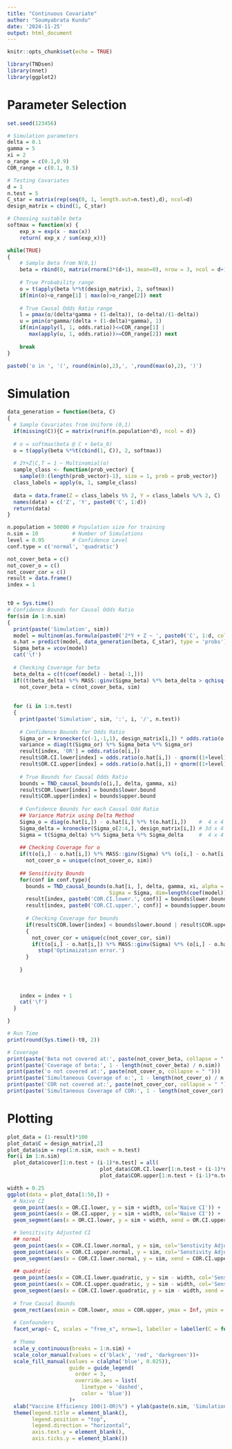 ```yaml
---
title: "Continuous Covariate"
author: "Soumyabrata Kundu"
date: '2024-11-25'
output: html_document
---
```


```r
knitr::opts_chunk$set(echo = TRUE)
```


```r
library(TNDsen)
library(nnet)
library(ggplot2)
```


# Parameter Selection

```r
set.seed(123456)

# Simulation parameters
delta = 0.1
gamma = 5
xi = 2
o_range = c(0.1,0.9)
COR_range = c(0.1, 0.5)

# Testing Covariates
d = 1
n.test = 5
C_star = matrix(rep(seq(0, 1, length.out=n.test),d), ncol=d)
design_matrix = cbind(1, C_star) 

# Choosing suitable beta
softmax = function(x) {
    exp_x = exp(x - max(x))
    return( exp_x / sum(exp_x))}

while(TRUE) 
{
    # Sample Beta from N(0,1)
    beta = rbind(0, matrix(rnorm(3*(d+1), mean=0), nrow = 3, ncol = d+1))
    
    # True Probability range
    o = t(apply(beta %*%t(design_matrix), 2, softmax))
    if(min(o)<o_range[1] | max(o)>o_range[2]) next
  
    # True Causal Odds Ratio range
    l = pmax(o/(delta*gamma + (1-delta)), (o-delta)/(1-delta))          # l_zy
    u = pmin(o*gamma/(delta + (1-delta)*gamma), 1)                      # u_zy
    if(min(apply(l, 1, odds.ratio))<=COR_range[1] | 
       max(apply(u, 1, odds.ratio))>=COR_range[2]) next
      
    break
}

paste0('o in ', '(', round(min(o),2),', ',round(max(o),2), ')')
```



# Simulation

```r
data_generation = function(beta, C)
{
  # Sample Covariates from Uniform (0,1)
  if(missing(C)){C = matrix(runif(n.population*d), ncol = d)}
  
  # o = softmax(beta @ C + beta_0)
  o = t(apply(beta %*%t(cbind(1, C)), 2, softmax))
  
  # 2Y+Z|C,T = 1 ~ Multinomial(o)
  sample_class <- function(prob_vector) {
    sample(0:(length(prob_vector)-1), size = 1, prob = prob_vector)}
  class_labels = apply(o, 1, sample_class)
  
  data = data.frame(Z = class_labels %% 2, Y = class_labels %/% 2, C)
  names(data) = c('Z', 'Y', paste0('C', 1:d))
  return(data)
}
```




```r
n.population = 50000 # Population size for training
n.sim = 10           # Number of Simulations
level = 0.95         # Confidence Level
conf.type = c('normal', 'quadratic') 

not_cover_beta = c()
not_cover_o = c()
not_cover_cor = c()
result = data.frame()
index = 1


t0 = Sys.time()
# Confidence Bounds for Causal Odds Ratio
for(sim in 1:n.sim)
{
  print(paste('Simulation', sim))
  model = multinom(as.formula(paste0('2*Y + Z ~ ', paste0('C', 1:d, collapse = "+"))), data=data_generation(beta), trace=FALSE)
  o.hat = predict(model, data_generation(beta, C_star), type = 'probs')     
  Sigma_beta = vcov(model)                              
  cat('\f')
  
  # Checking Coverage for beta
  beta_delta = c(t(coef(model) - beta[-1,]))
  if((t(beta_delta) %*% MASS::ginv(Sigma_beta) %*% beta_delta > qchisq(level, length(coef(model)))))
    not_cover_beta = c(not_cover_beta, sim)
    
  
  for (i in 1:n.test) 
  {
    print(paste('Simulation', sim, ':', i, '/', n.test))
    
    # Confidence Bounds for Odds Ratio
    Sigma_or = kronecker(c(-1,-1,1), design_matrix[i,]) * odds.ratio(o.hat[i,])  # 1 x 3d
    variance = diag(t(Sigma_or) %*% Sigma_beta %*% Sigma_or)     
    result[index, 'OR'] = odds.ratio(o[i,])
    result$OR.CI.lower[index] = odds.ratio(o.hat[i,]) - qnorm((1+level)/2) * sqrt(variance)
    result$OR.CI.upper[index] = odds.ratio(o.hat[i,]) + qnorm((1+level)/2) * sqrt(variance)
    
    # True Bounds for Causal Odds Ratio
    bounds = TND_causal_bounds(o[i,], delta, gamma, xi)
    result$COR.lower[index] = bounds$lower.bound
    result$COR.upper[index] = bounds$upper.bound
    
    # Confidence Bounds for each Causal Odd Ratio
    ## Variance Matrix using Delta Method
    Sigma_o = diag(o.hat[i,]) - o.hat[i,] %*% t(o.hat[i,])    #  4 x 4
    Sigma_delta = kronecker(Sigma_o[2:4,], design_matrix[i,]) # 3d x 4
    Sigma = t(Sigma_delta) %*% Sigma_beta %*% Sigma_delta     #  4 x 4
    
    ## Checking Coverage for o
    if(t(o[i,] - o.hat[i,]) %*% MASS::ginv(Sigma) %*% (o[i,] - o.hat[i,]) > qchisq(level, length(coef(model))))
      not_cover_o = unique(c(not_cover_o, sim))
    
    ## Sensitivity Bounds
    for(conf in conf.type){
      bounds = TND_causal_bounds(o.hat[i, ], delta, gamma, xi, alpha = level, conf.type = conf, 
                                 Sigma = Sigma, dim=length(coef(model)), TimeLimit = 300)
      result[index, paste0('COR.CI.lower.', conf)] = bounds$lower.bound
      result[index, paste0('COR.CI.upper.', conf)] = bounds$upper.bound
      
      # Checking Coverage for bounds
      if(result$COR.lower[index] < bounds$lower.bound | result$COR.upper[index] > bounds$upper.bound)
      {
        not_cover_cor = unique(c(not_cover_cor, sim))
        if(t(o[i,] - o.hat[i,]) %*% MASS::ginv(Sigma) %*% (o[i,] - o.hat[i,]) <= qchisq(level, length(coef(model))))
          stop('Optimaization error.')
      }
        
    }
    
    
    
    index = index + 1
    cat('\f')
  }

}

# Run Time
print(round(Sys.time()-t0, 2))

# Coverage
print(paste('Beta not covered at:', paste(not_cover_beta, collapse = " ")))
print(paste('Coverage of beta:', 1 - length(not_cover_beta) / n.sim))
print(paste('o not covered at:', paste(not_cover_o, collapse = " ")))
print(paste('Simultaneous Coverage of o:', 1 - length(not_cover_o) / n.sim))
print(paste('COR not covered at:', paste(not_cover_cor, collapse = " ")))
print(paste('Simultaneous Coverage of COR:', 1 - length(not_cover_cor) / n.sim))
``` 





# Plotting

```r
plot_data = (1-result)*100
plot_data$C = design_matrix[,2]
plot_data$sim = rep(1:n.sim, each = n.test)
for(i in 1:n.sim)
  plot_data$cover[1:n.test + (i-1)*n.test] = all(
                              plot_data$COR.CI.lower[1:n.test + (i-1)*n.test]>= plot_data$COR.lower[1:n.test + (i-1)*n.test] &
                              plot_data$COR.upper[1:n.test + (i-1)*n.test]>= plot_data$COR.CI.upper[1:n.test + (i-1)*n.test])

width = 0.25
ggplot(data = plot_data[1:50,]) +
  # Naive CI
  geom_point(aes(x = OR.CI.lower, y = sim + width, col='Naive CI')) +
  geom_point(aes(x = OR.CI.upper, y = sim + width, col='Naive CI')) +
  geom_segment(aes(x = OR.CI.lower, y = sim + width, xend = OR.CI.upper, yend = sim + width, col='Naive CI')) +

  # Sensitivity Adjusted CI
  ## normal
  geom_point(aes(x = COR.CI.lower.normal, y = sim, col='Senstivity Adjusted CI\n(normal)')) +
  geom_point(aes(x = COR.CI.upper.normal, y = sim, col='Senstivity Adjusted CI\n(normal)')) +
  geom_segment(aes(x = COR.CI.lower.normal, y = sim, xend = COR.CI.upper.normal, yend = sim, col='Senstivity Adjusted CI\n(normal)')) +
  
  ## quadratic
  geom_point(aes(x = COR.CI.lower.quadratic, y = sim - width, col='Senstivity Adjusted CI\n(quadratic)')) +
  geom_point(aes(x = COR.CI.upper.quadratic, y = sim - width, col='Senstivity Adjusted CI\n(quadratic)')) +
  geom_segment(aes(x = COR.CI.lower.quadratic, y = sim - width, xend = COR.CI.upper.quadratic, yend = sim - width, col='Senstivity Adjusted CI\n(quadratic)')) +
  
  # True Causal Bounds
  geom_rect(aes(xmin = COR.lower, xmax = COR.upper, ymax = Inf, ymin = -Inf, fill='True Sensitivity Bounds'), col = 'blue', linetype = 'dashed') +
  
  # Confounders
  facet_wrap(~ C, scales = "free_x", nrow=1, labeller = labeller(C = function(x) paste("C =", round(as.numeric(x),2)))) +
  
  # Theme
  scale_y_continuous(breaks = 1:n.sim) +
  scale_color_manual(values = c('black', 'red', 'darkgreen'))+
  scale_fill_manual(values = c(alpha('blue', 0.025)),
                    guide = guide_legend(
                      order = 3,
                      override.aes = list(
                        linetype = 'dashed',
                        color = 'blue'))
                    )+
  xlab("Vaccine Efficiency 100(1-OR)%") + ylab(paste(n.sim, 'Simulations')) +
  theme(legend.title = element_blank(),
        legend.position = "top",      
        legend.direction = "horizontal",
        axis.text.y = element_blank(),
        axis.ticks.y = element_blank()) 
```
